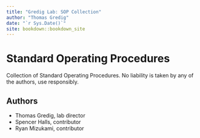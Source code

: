 ```yaml
--- 
title: "Gredig Lab: SOP Collection"
author: "Thomas Gredig"
date: "`r Sys.Date()`"
site: bookdown::bookdown_site
---
```


# Standard Operating Procedures

Collection of Standard Operating Procedures. No liability is taken by any of the authors, use responsibly.

## Authors

- Thomas Gredig, lab director
- Spencer Halls, contributor
- Ryan Mizukami, contributor